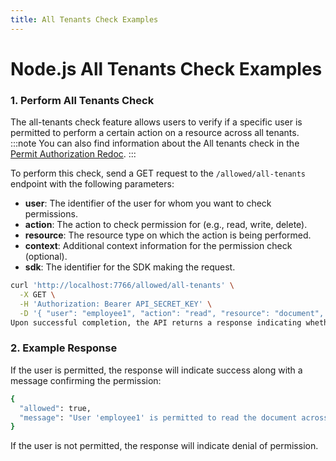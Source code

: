```yaml
---
title: All Tenants Check Examples
---
```


# Node.js All Tenants Check Examples


### 1. Perform All Tenants Check

The all-tenants check feature allows users to verify if a specific user is permitted to perform a certain action on a resource across all tenants.
:::note
You can also find information about the All tenants check in the [Permit Authorization Redoc](http://localhost:7766/redoc#tag/Authorization-API/operation/is_allowed_all_tenants_allowed_all_tenants_post).
:::


To perform this check, send a GET request to the `/allowed/all-tenants` endpoint with the following parameters:

- **user**: The identifier of the user for whom you want to check permissions.
- **action**: The action to check permission for (e.g., read, write, delete).
- **resource**: The resource type on which the action is being performed.
- **context**: Additional context information for the permission check (optional).
- **sdk**: The identifier for the SDK making the request.

```bash
curl 'http://localhost:7766/allowed/all-tenants' \
  -X GET \
  -H 'Authorization: Bearer API_SECRET_KEY' \
  -D '{ "user": "employee1", "action": "read", "resource": "document", "context": {}, "sdk": "node" }'
Upon successful completion, the API returns a response indicating whether the user is allowed to perform the specified action across all tenants.
```

### 2. Example Response
If the user is permitted, the response will indicate success along with a message confirming the permission:

```bash
{
  "allowed": true,
  "message": "User 'employee1' is permitted to read the document across all tenants."
}
```

If the user is not permitted, the response will indicate denial of permission.

